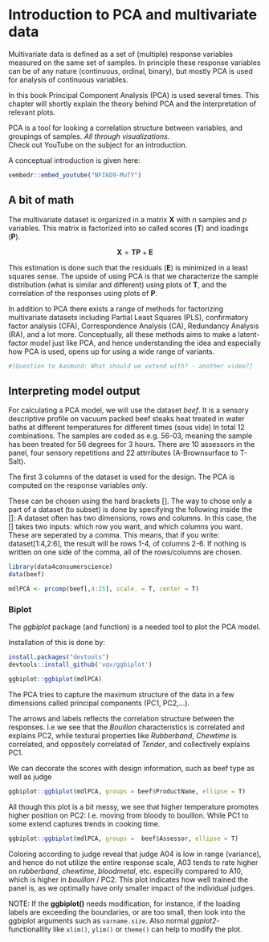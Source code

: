 # Introduction to PCA and multivariate data

Multivariate data is defined as a set of (multiple) response variables measured on the same set of samples. In principle these response variables can be of any nature (continuous, ordinal, binary), but mostly PCA is used for analysis of continuous variables. 

In this book Principal Component Analysis (PCA) is used several times. This chapter will shortly explain the theory behind PCA and the interpretation of relevant plots.  

PCA is a tool for looking a correlation structure between variables, and groupings of samples. _All through visualizations_.  
Check out YouTube on the subject for an introduction.

A conceptual introduction is given here: 

```r
vembedr::embed_youtube("NFIkD9-MuTY")
```


## A bit of math

The multivariate dataset is organized in a matrix $\mathbf{X}$ with $n$ samples and $p$ variables. 
This matrix is factorized into so called scores ($\mathbf{T}$) and loadings ($\mathbf{P}$).

$$ \mathbf{X} = \mathbf{T}\mathbf{P} + \mathbf{E} $$

This estimation is done such that the residuals ($\mathbf{E}$) is minimized in a least squares sense. 
The upside of using PCA is that we characterize the sample distribution (what is similar and different) using plots of $\mathbf{T}$, and the correlation of the responses using plots of $\mathbf{P}$. 

In addition to PCA there exists a range of methods for factorizing multivariate datasets including Partial Least Squares (PLS), confirmatory factor analysis (CFA), Correspondence Analysis (CA), Redundancy Analysis (RA), and a lot more. 
Conceptually, all these methods aims to make a latent-factor model just like PCA, and hence understanding the idea and especially how PCA is used, opens up for using a wide range of variants. 

```r
#[Question to Aasmund: What should we extend with? - another video?]
```

## Interpreting model output

For calculating a PCA model, we will use the dataset _beef_. It is a sensory descriptive profile on vacuum packed beef steaks heat treated in water baths at different temperatures for different times (sous vide) In total 12 combinations. The samples are coded as e.g. 56-03, meaning the sample has been treated for 56 degrees for 3 hours. There are 10 assessors in the panel, four sensory repetitions and 22 attrributes (A-Brownsurface to T-Salt). 

The first 3 columns of the dataset is used for the design. 
The PCA is computed on the response variables _only_. 

These can be chosen using the hard brackets []. The way to chose only a part of a dataset (to subset) is done by specifying the following inside the []:
A dataset often has two dimensions, rows and columns. In this case, the [] takes two inputs: which row you want, and which columns you want. These are seperated by a comma. This means, that if you write: dataset[1:4,2:6], the result will be rows 1-4, of columns 2-6. If nothing is written on one side of the comma, all of the rows/columns are chosen.


```r
library(data4consumerscience)
data(beef)

mdlPCA <- prcomp(beef[,4:25], scale. = T, center = T)
```

### Biplot 

The *ggbiplot* package (and function) is a needed tool to plot the PCA model. 

Installation of this is done by: 

```r
install.packages("devtools")
devtools::install_github('vqv/ggbiplot')
```


```r
ggbiplot::ggbiplot(mdlPCA)
```

The PCA tries to capture the maximum structure of the data in a few dimensions called principal components (PC1, PC2,...).  

The arrows and labels reflects the correlation structure between the responses. I.e we see that the _Bouillon_ characteristics is correlated and explains PC2, while textural properties like _Rubberband_, _Chewtime_ is correlated, and oppositely correlated of _Tender_, and collectively explains PC1. 

We can decorate the scores with design information, such as beef type as well as judge

```r
ggbiplot::ggbiplot(mdlPCA, groups = beef$ProductName, ellipse = T)
```

All though this plot is a bit messy, we see that higher temperature promotes higher position on PC2: I.e. moving from bloody to bouillon. While PC1 to some extend captures trends in cooking time. 

```r
ggbiplot::ggbiplot(mdlPCA, groups =  beef$Assessor, ellipse = T)
```

Coloring according to judge reveal that judge A04 is low in range (variance), and hence do not utilize the entire response scale, A03 tends  to rate higher on _rubberband_, _chewtime_, _bloodmetal_, etc. especilly compared to A10, which is higher in _bouillon_ / PC2.
This plot indicates how well trained the panel is, as we optimally have only smaller impact of the individual judges. 

NOTE: If the **ggbiplot()** needs modification, for instance, if the loading labels are exceeding the boundaries, or are too small, then look into the ggbiplot arguments such as `varname.size`. Also normal *ggplot2*-functionallity like `xlim()`, `ylim()` or `theme()` can help to modify the plot. 


